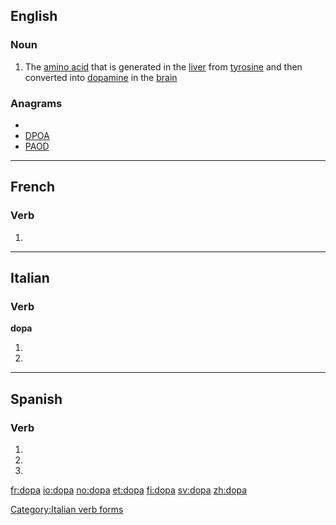 ==English==

===Noun===
{{en-noun|-}}

# The [[amino acid]] {{term|dihydroxyphenylalanine}} that is generated in the [[liver]] from [[tyrosine]] and then converted into [[dopamine]] in the [[brain]]

===Anagrams===
* {{alphagram|adop}}
* [[DPOA#English|DPOA]]
* [[PAOD#English|PAOD]]

----

==French==

===Verb===
{{fr-verb-form}}

# {{conjugation of|doper||3|s|[[past historic]]|lang=fr}}

----

==Italian==

===Verb===
'''dopa'''

# {{conjugation of|dopare||3|s|pres|ind|lang=it}}
# {{conjugation of|dopare||2|s|imp|lang=it}}

[[Category:Italian verb forms]]

----

==Spanish==

===Verb===
{{es-verb-form|dopar}}

# {{es-verb form of|ending=ar|mood=imperative|sense=affirmative|pers=2|formal=no|number=singular|[[dopar]]}}
# {{es-verb form of|ending=ar|mood=indicative|tense=present|pers=2|formal=yes|number=singular|[[dopar]]}}
# {{es-verb form of|ending=ar|mood=indicative|tense=present|pers=3|number=singular|[[dopar]]}}

[[fr:dopa]]
[[io:dopa]]
[[no:dopa]]
[[et:dopa]]
[[fi:dopa]]
[[sv:dopa]]
[[zh:dopa]]